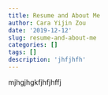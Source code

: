 ```yaml
---
title: Resume and About Me
author: Cara Yijin Zou
date: '2019-12-12'
slug: resume-and-about-me
categories: []
tags: []
description: 'jhfjhfh'
---
```

mjhgjhgkfjhfjhffj